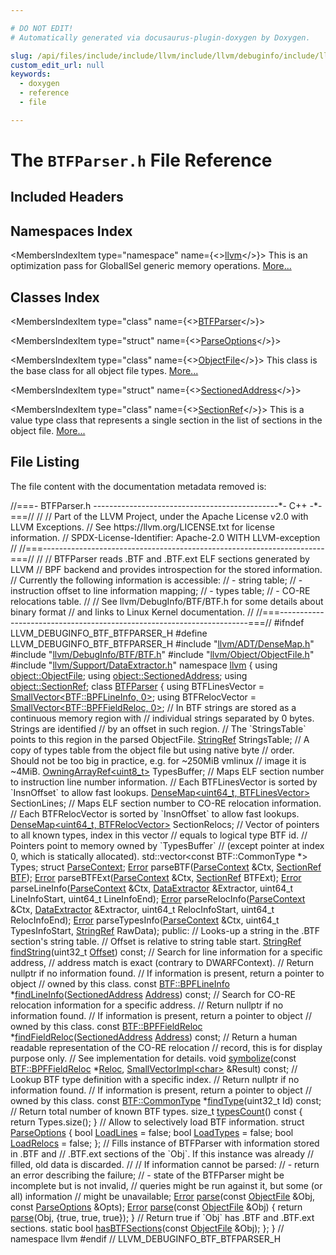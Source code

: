 ```yaml
---

# DO NOT EDIT!
# Automatically generated via docusaurus-plugin-doxygen by Doxygen.

slug: /api/files/include/include/llvm/include/llvm/debuginfo/include/llvm/debuginfo/btf/btfparser-h
custom_edit_url: null
keywords:
  - doxygen
  - reference
  - file

---
```





# The `BTFParser.h` File Reference

<DoxygenPage pluginConfig={pluginConfig}>



## Included Headers

<IncludesList>
<IncludesListItem
  filePath="llvm/ADT/DenseMap.h"
  permalink="/docs/api/files/include/include/llvm/include/llvm/adt/densemap-h"
  isLocal="true" />
<IncludesListItem
  filePath="llvm/DebugInfo/BTF/BTF.h"
  permalink="/docs/api/files/include/include/llvm/include/llvm/debuginfo/include/llvm/debuginfo/btf/btf-h"
  isLocal="true" />
<IncludesListItem
  filePath="llvm/Object/ObjectFile.h"
  permalink="/docs/api/files/include/include/llvm/include/llvm/object/objectfile-h"
  isLocal="true" />
<IncludesListItem
  filePath="llvm/Support/DataExtractor.h"
  permalink="/docs/api/files/include/include/llvm/include/llvm/support/dataextractor-h"
  isLocal="true" />
</IncludesList>

## Namespaces Index

<MembersIndex>

<MembersIndexItem
  type="namespace"
  name={<><a href="/docs/api/namespaces/llvm">llvm</a></>}>
This is an optimization pass for GlobalISel generic memory operations. <a href="/docs/api/namespaces/llvm/#details">More...</a>
</MembersIndexItem>

</MembersIndex>

## Classes Index

<MembersIndex>

<MembersIndexItem
  type="class"
  name={<><a href="/docs/api/classes/llvm/btfparser">BTFParser</a></>}>
</MembersIndexItem>

<MembersIndexItem
  type="struct"
  name={<><a href="/docs/api/structs/llvm/btfparser/parseoptions">ParseOptions</a></>}>
</MembersIndexItem>

<MembersIndexItem
  type="class"
  name={<><a href="/docs/api/classes/llvm/objectfile">ObjectFile</a></>}>
This class is the base class for all object file types. <a href="/docs/api/classes/llvm/objectfile/#details">More...</a>
</MembersIndexItem>

<MembersIndexItem
  type="struct"
  name={<><a href="/docs/api/structs/llvm/sectionedaddress">SectionedAddress</a></>}>
</MembersIndexItem>

<MembersIndexItem
  type="class"
  name={<><a href="/docs/api/classes/llvm/sectionref">SectionRef</a></>}>
This is a value type class that represents a single section in the list of sections in the object file. <a href="/docs/api/classes/llvm/sectionref/#details">More...</a>
</MembersIndexItem>

</MembersIndex>


## File Listing

The file content with the documentation metadata removed is:

<ProgramListing>

<Link id="l00001" /><CodeLine lineNumber="1"><span class="doxyHighlightComment">//===- BTFParser.h ----------------------------------------------&#42;- C++ -&#42;-===//</span></CodeLine>
<Link id="l00002" /><CodeLine lineNumber="2"><span class="doxyHighlightComment">//</span></CodeLine>
<Link id="l00003" /><CodeLine lineNumber="3"><span class="doxyHighlightComment">// Part of the LLVM Project, under the Apache License v2.0 with LLVM Exceptions.</span></CodeLine>
<Link id="l00004" /><CodeLine lineNumber="4"><span class="doxyHighlightComment">// See https://llvm.org/LICENSE.txt for license information.</span></CodeLine>
<Link id="l00005" /><CodeLine lineNumber="5"><span class="doxyHighlightComment">// SPDX-License-Identifier: Apache-2.0 WITH LLVM-exception</span></CodeLine>
<Link id="l00006" /><CodeLine lineNumber="6"><span class="doxyHighlightComment">//</span></CodeLine>
<Link id="l00007" /><CodeLine lineNumber="7"><span class="doxyHighlightComment">//===----------------------------------------------------------------------===//</span></CodeLine>
<Link id="l00008" /><CodeLine lineNumber="8"><span class="doxyHighlightComment">//</span></CodeLine>
<Link id="l00009" /><CodeLine lineNumber="9"><span class="doxyHighlightComment">// BTFParser reads .BTF and .BTF.ext ELF sections generated by LLVM</span></CodeLine>
<Link id="l00010" /><CodeLine lineNumber="10"><span class="doxyHighlightComment">// BPF backend and provides introspection for the stored information.</span></CodeLine>
<Link id="l00011" /><CodeLine lineNumber="11"><span class="doxyHighlightComment">// Currently the following information is accessible:</span></CodeLine>
<Link id="l00012" /><CodeLine lineNumber="12"><span class="doxyHighlightComment">// - string table;</span></CodeLine>
<Link id="l00013" /><CodeLine lineNumber="13"><span class="doxyHighlightComment">// - instruction offset to line information mapping;</span></CodeLine>
<Link id="l00014" /><CodeLine lineNumber="14"><span class="doxyHighlightComment">// - types table;</span></CodeLine>
<Link id="l00015" /><CodeLine lineNumber="15"><span class="doxyHighlightComment">// - CO-RE relocations table.</span></CodeLine>
<Link id="l00016" /><CodeLine lineNumber="16"><span class="doxyHighlightComment">//</span></CodeLine>
<Link id="l00017" /><CodeLine lineNumber="17"><span class="doxyHighlightComment">// See llvm/DebugInfo/BTF/BTF.h for some details about binary format</span></CodeLine>
<Link id="l00018" /><CodeLine lineNumber="18"><span class="doxyHighlightComment">// and links to Linux Kernel documentation.</span></CodeLine>
<Link id="l00019" /><CodeLine lineNumber="19"><span class="doxyHighlightComment">//</span></CodeLine>
<Link id="l00020" /><CodeLine lineNumber="20"><span class="doxyHighlightComment">//===----------------------------------------------------------------------===//</span></CodeLine>
<Link id="l00021" /><CodeLine lineNumber="21"></CodeLine>
<Link id="l00022" /><CodeLine lineNumber="22"><span class="doxyHighlightPreprocessor">#ifndef LLVM&#95;DEBUGINFO&#95;BTF&#95;BTFPARSER&#95;H</span></CodeLine>
<Link id="l00023" /><CodeLine lineNumber="23"><span class="doxyHighlightPreprocessor">#define LLVM&#95;DEBUGINFO&#95;BTF&#95;BTFPARSER&#95;H</span></CodeLine>
<Link id="l00024" /><CodeLine lineNumber="24"></CodeLine>
<Link id="l00025" /><CodeLine lineNumber="25"><span class="doxyHighlightPreprocessor">#include &quot;<a href="/docs/api/files/include/include/llvm/include/llvm/adt/densemap-h">llvm/ADT/DenseMap.h</a>&quot;</span></CodeLine>
<Link id="l00026" /><CodeLine lineNumber="26"><span class="doxyHighlightPreprocessor">#include &quot;<a href="/docs/api/files/include/include/llvm/include/llvm/debuginfo/include/llvm/debuginfo/btf/btf-h">llvm/DebugInfo/BTF/BTF.h</a>&quot;</span></CodeLine>
<Link id="l00027" /><CodeLine lineNumber="27"><span class="doxyHighlightPreprocessor">#include &quot;<a href="/docs/api/files/include/include/llvm/include/llvm/object/objectfile-h">llvm/Object/ObjectFile.h</a>&quot;</span></CodeLine>
<Link id="l00028" /><CodeLine lineNumber="28"><span class="doxyHighlightPreprocessor">#include &quot;<a href="/docs/api/files/include/include/llvm/include/llvm/support/dataextractor-h">llvm/Support/DataExtractor.h</a>&quot;</span></CodeLine>
<Link id="l00029" /><CodeLine lineNumber="29"></CodeLine>
<Link id="l00030" /><CodeLine lineNumber="30"><span class="doxyHighlightKeyword">namespace </span><span class="doxyHighlight"><a href="/docs/api/namespaces/llvm">llvm</a> &#123;</span></CodeLine>
<Link id="l00031" /><CodeLine lineNumber="31"><span class="doxyHighlightKeyword">using </span><span class="doxyHighlight"><a href="/docs/api/classes/llvm/object/objectfile">object::ObjectFile</a>;</span></CodeLine>
<Link id="l00032" /><CodeLine lineNumber="32"><span class="doxyHighlightKeyword">using </span><span class="doxyHighlight"><a href="/docs/api/structs/llvm/object/sectionedaddress">object::SectionedAddress</a>;</span></CodeLine>
<Link id="l00033" /><CodeLine lineNumber="33"><span class="doxyHighlightKeyword">using </span><span class="doxyHighlight"><a href="/docs/api/classes/llvm/object/sectionref">object::SectionRef</a>;</span></CodeLine>
<Link id="l00034" /><CodeLine lineNumber="34"></CodeLine>
<Link id="l00035" /><CodeLine lineNumber="35" lineLink="/docs/api/classes/llvm/btfparser"><span class="doxyHighlightKeyword">class </span><span class="doxyHighlight"><a href="/docs/api/classes/llvm/btfparser">BTFParser</a> &#123;</span></CodeLine>
<Link id="l00036" /><CodeLine lineNumber="36"><span class="doxyHighlight">  </span><span class="doxyHighlightKeyword">using </span><span class="doxyHighlight">BTFLinesVector = <a href="/docs/api/classes/llvm/smallvector">SmallVector&lt;BTF::BPFLineInfo, 0&gt;</a>;</span></CodeLine>
<Link id="l00037" /><CodeLine lineNumber="37"><span class="doxyHighlight">  </span><span class="doxyHighlightKeyword">using </span><span class="doxyHighlight">BTFRelocVector = <a href="/docs/api/classes/llvm/smallvector">SmallVector&lt;BTF::BPFFieldReloc, 0&gt;</a>;</span></CodeLine>
<Link id="l00038" /><CodeLine lineNumber="38"></CodeLine>
<Link id="l00039" /><CodeLine lineNumber="39"><span class="doxyHighlight">  </span><span class="doxyHighlightComment">// In BTF strings are stored as a continuous memory region with</span></CodeLine>
<Link id="l00040" /><CodeLine lineNumber="40"><span class="doxyHighlight">  </span><span class="doxyHighlightComment">// individual strings separated by 0 bytes. Strings are identified</span></CodeLine>
<Link id="l00041" /><CodeLine lineNumber="41"><span class="doxyHighlight">  </span><span class="doxyHighlightComment">// by an offset in such region.</span></CodeLine>
<Link id="l00042" /><CodeLine lineNumber="42"><span class="doxyHighlight">  </span><span class="doxyHighlightComment">// The &#96;StringsTable&#96; points to this region in the parsed ObjectFile.</span></CodeLine>
<Link id="l00043" /><CodeLine lineNumber="43"><span class="doxyHighlight">  <a href="/docs/api/classes/llvm/stringref">StringRef</a> StringsTable;</span></CodeLine>
<Link id="l00044" /><CodeLine lineNumber="44"></CodeLine>
<Link id="l00045" /><CodeLine lineNumber="45"><span class="doxyHighlight">  </span><span class="doxyHighlightComment">// A copy of types table from the object file but using native byte</span></CodeLine>
<Link id="l00046" /><CodeLine lineNumber="46"><span class="doxyHighlight">  </span><span class="doxyHighlightComment">// order. Should not be too big in practice, e.g. for ~250MiB vmlinux</span></CodeLine>
<Link id="l00047" /><CodeLine lineNumber="47"><span class="doxyHighlight">  </span><span class="doxyHighlightComment">// image it is ~4MiB.</span></CodeLine>
<Link id="l00048" /><CodeLine lineNumber="48"><span class="doxyHighlight">  <a href="/docs/api/classes/llvm/owningarrayref">OwningArrayRef&lt;uint8&#95;t&gt;</a> TypesBuffer;</span></CodeLine>
<Link id="l00049" /><CodeLine lineNumber="49"></CodeLine>
<Link id="l00050" /><CodeLine lineNumber="50"><span class="doxyHighlight">  </span><span class="doxyHighlightComment">// Maps ELF section number to instruction line number information.</span></CodeLine>
<Link id="l00051" /><CodeLine lineNumber="51"><span class="doxyHighlight">  </span><span class="doxyHighlightComment">// Each BTFLinesVector is sorted by &#96;InsnOffset&#96; to allow fast lookups.</span></CodeLine>
<Link id="l00052" /><CodeLine lineNumber="52"><span class="doxyHighlight">  <a href="/docs/api/classes/llvm/densemap">DenseMap&lt;uint64&#95;t, BTFLinesVector&gt;</a> SectionLines;</span></CodeLine>
<Link id="l00053" /><CodeLine lineNumber="53"></CodeLine>
<Link id="l00054" /><CodeLine lineNumber="54"><span class="doxyHighlight">  </span><span class="doxyHighlightComment">// Maps ELF section number to CO-RE relocation information.</span></CodeLine>
<Link id="l00055" /><CodeLine lineNumber="55"><span class="doxyHighlight">  </span><span class="doxyHighlightComment">// Each BTFRelocVector is sorted by &#96;InsnOffset&#96; to allow fast lookups.</span></CodeLine>
<Link id="l00056" /><CodeLine lineNumber="56"><span class="doxyHighlight">  <a href="/docs/api/classes/llvm/densemap">DenseMap&lt;uint64&#95;t, BTFRelocVector&gt;</a> SectionRelocs;</span></CodeLine>
<Link id="l00057" /><CodeLine lineNumber="57"></CodeLine>
<Link id="l00058" /><CodeLine lineNumber="58"><span class="doxyHighlight">  </span><span class="doxyHighlightComment">// Vector of pointers to all known types, index in this vector</span></CodeLine>
<Link id="l00059" /><CodeLine lineNumber="59"><span class="doxyHighlight">  </span><span class="doxyHighlightComment">// equals to logical type BTF id.</span></CodeLine>
<Link id="l00060" /><CodeLine lineNumber="60"><span class="doxyHighlight">  </span><span class="doxyHighlightComment">// Pointers point to memory owned by &#96;TypesBuffer&#96;</span></CodeLine>
<Link id="l00061" /><CodeLine lineNumber="61"><span class="doxyHighlight">  </span><span class="doxyHighlightComment">// (except pointer at index 0, which is statically allocated).</span></CodeLine>
<Link id="l00062" /><CodeLine lineNumber="62"><span class="doxyHighlight">  std::vector&lt;const BTF::CommonType &#42;&gt; Types;</span></CodeLine>
<Link id="l00063" /><CodeLine lineNumber="63"></CodeLine>
<Link id="l00064" /><CodeLine lineNumber="64"><span class="doxyHighlight">  </span><span class="doxyHighlightKeyword">struct </span><span class="doxyHighlight"><a href="/docs/api/structs/btfparser/parsecontext">ParseContext</a>;</span></CodeLine>
<Link id="l00065" /><CodeLine lineNumber="65"><span class="doxyHighlight">  <a href="/docs/api/classes/llvm/error">Error</a> parseBTF(<a href="/docs/api/structs/btfparser/parsecontext">ParseContext</a> &amp;Ctx, <a href="/docs/api/classes/llvm/object/sectionref">SectionRef</a> <a href="/docs/api/namespaces/llvm/btf">BTF</a>);</span></CodeLine>
<Link id="l00066" /><CodeLine lineNumber="66"><span class="doxyHighlight">  <a href="/docs/api/classes/llvm/error">Error</a> parseBTFExt(<a href="/docs/api/structs/btfparser/parsecontext">ParseContext</a> &amp;Ctx, <a href="/docs/api/classes/llvm/object/sectionref">SectionRef</a> BTFExt);</span></CodeLine>
<Link id="l00067" /><CodeLine lineNumber="67"><span class="doxyHighlight">  <a href="/docs/api/classes/llvm/error">Error</a> parseLineInfo(<a href="/docs/api/structs/btfparser/parsecontext">ParseContext</a> &amp;Ctx, <a href="/docs/api/classes/llvm/dataextractor">DataExtractor</a> &amp;Extractor,</span></CodeLine>
<Link id="l00068" /><CodeLine lineNumber="68"><span class="doxyHighlight">                      uint64&#95;t LineInfoStart, uint64&#95;t LineInfoEnd);</span></CodeLine>
<Link id="l00069" /><CodeLine lineNumber="69"><span class="doxyHighlight">  <a href="/docs/api/classes/llvm/error">Error</a> parseRelocInfo(<a href="/docs/api/structs/btfparser/parsecontext">ParseContext</a> &amp;Ctx, <a href="/docs/api/classes/llvm/dataextractor">DataExtractor</a> &amp;Extractor,</span></CodeLine>
<Link id="l00070" /><CodeLine lineNumber="70"><span class="doxyHighlight">                       uint64&#95;t RelocInfoStart, uint64&#95;t RelocInfoEnd);</span></CodeLine>
<Link id="l00071" /><CodeLine lineNumber="71"><span class="doxyHighlight">  <a href="/docs/api/classes/llvm/error">Error</a> parseTypesInfo(<a href="/docs/api/structs/btfparser/parsecontext">ParseContext</a> &amp;Ctx, uint64&#95;t TypesInfoStart,</span></CodeLine>
<Link id="l00072" /><CodeLine lineNumber="72"><span class="doxyHighlight">                       <a href="/docs/api/classes/llvm/stringref">StringRef</a> RawData);</span></CodeLine>
<Link id="l00073" /><CodeLine lineNumber="73"></CodeLine>
<Link id="l00074" /><CodeLine lineNumber="74"><span class="doxyHighlightKeyword">public</span><span class="doxyHighlight">:</span></CodeLine>
<Link id="l00075" /><CodeLine lineNumber="75"><span class="doxyHighlight">  </span><span class="doxyHighlightComment">// Looks-up a string in the .BTF section&#39;s string table.</span></CodeLine>
<Link id="l00076" /><CodeLine lineNumber="76"><span class="doxyHighlight">  </span><span class="doxyHighlightComment">// Offset is relative to string table start.</span></CodeLine>
<Link id="l00077" /><CodeLine lineNumber="77"><span class="doxyHighlight">  <a href="/docs/api/classes/llvm/stringref">StringRef</a> <a href="/docs/api/classes/llvm/btfparser/#a35752ab55341ad5c938ff0a88626bfab">findString</a>(uint32&#95;t <a href="/docs/api/namespaces/llvm/#a05f5b9a11bdcc5feba62899f95dcf878a3134224cba2545bc57954d3b072aebb4">Offset</a>) </span><span class="doxyHighlightKeyword">const</span><span class="doxyHighlight">;</span></CodeLine>
<Link id="l00078" /><CodeLine lineNumber="78"></CodeLine>
<Link id="l00079" /><CodeLine lineNumber="79"><span class="doxyHighlight">  </span><span class="doxyHighlightComment">// Search for line information for a specific address,</span></CodeLine>
<Link id="l00080" /><CodeLine lineNumber="80"><span class="doxyHighlight">  </span><span class="doxyHighlightComment">// address match is exact (contrary to DWARFContext).</span></CodeLine>
<Link id="l00081" /><CodeLine lineNumber="81"><span class="doxyHighlight">  </span><span class="doxyHighlightComment">// Return nullptr if no information found.</span></CodeLine>
<Link id="l00082" /><CodeLine lineNumber="82"><span class="doxyHighlight">  </span><span class="doxyHighlightComment">// If information is present, return a pointer to object</span></CodeLine>
<Link id="l00083" /><CodeLine lineNumber="83"><span class="doxyHighlight">  </span><span class="doxyHighlightComment">// owned by this class.</span></CodeLine>
<Link id="l00084" /><CodeLine lineNumber="84"><span class="doxyHighlight">  </span><span class="doxyHighlightKeyword">const</span><span class="doxyHighlight"> <a href="/docs/api/structs/llvm/btf/bpflineinfo">BTF::BPFLineInfo</a> &#42;<a href="/docs/api/classes/llvm/btfparser/#a5729622535e0781d033722c4684994c6">findLineInfo</a>(<a href="/docs/api/structs/llvm/object/sectionedaddress">SectionedAddress</a> <a href="/docs/api/namespaces/llvm/#a8e02bbea14c70bab55fbc1384e1472d9add7bf230fde8d4836917806aff6a6b27">Address</a>) </span><span class="doxyHighlightKeyword">const</span><span class="doxyHighlight">;</span></CodeLine>
<Link id="l00085" /><CodeLine lineNumber="85"></CodeLine>
<Link id="l00086" /><CodeLine lineNumber="86"><span class="doxyHighlight">  </span><span class="doxyHighlightComment">// Search for CO-RE relocation information for a specific address.</span></CodeLine>
<Link id="l00087" /><CodeLine lineNumber="87"><span class="doxyHighlight">  </span><span class="doxyHighlightComment">// Return nullptr if no information found.</span></CodeLine>
<Link id="l00088" /><CodeLine lineNumber="88"><span class="doxyHighlight">  </span><span class="doxyHighlightComment">// If information is present, return a pointer to object</span></CodeLine>
<Link id="l00089" /><CodeLine lineNumber="89"><span class="doxyHighlight">  </span><span class="doxyHighlightComment">// owned by this class.</span></CodeLine>
<Link id="l00090" /><CodeLine lineNumber="90"><span class="doxyHighlight">  </span><span class="doxyHighlightKeyword">const</span><span class="doxyHighlight"> <a href="/docs/api/structs/llvm/btf/bpffieldreloc">BTF::BPFFieldReloc</a> &#42;<a href="/docs/api/classes/llvm/btfparser/#adef13fb32642b46e7e46357ca7325c4e">findFieldReloc</a>(<a href="/docs/api/structs/llvm/object/sectionedaddress">SectionedAddress</a> <a href="/docs/api/namespaces/llvm/#a8e02bbea14c70bab55fbc1384e1472d9add7bf230fde8d4836917806aff6a6b27">Address</a>) </span><span class="doxyHighlightKeyword">const</span><span class="doxyHighlight">;</span></CodeLine>
<Link id="l00091" /><CodeLine lineNumber="91"></CodeLine>
<Link id="l00092" /><CodeLine lineNumber="92"><span class="doxyHighlight">  </span><span class="doxyHighlightComment">// Return a human readable representation of the CO-RE relocation</span></CodeLine>
<Link id="l00093" /><CodeLine lineNumber="93"><span class="doxyHighlight">  </span><span class="doxyHighlightComment">// record, this is for display purpose only.</span></CodeLine>
<Link id="l00094" /><CodeLine lineNumber="94"><span class="doxyHighlight">  </span><span class="doxyHighlightComment">// See implementation for details.</span></CodeLine>
<Link id="l00095" /><CodeLine lineNumber="95"><span class="doxyHighlight">  </span><span class="doxyHighlightKeywordType">void</span><span class="doxyHighlight"> <a href="/docs/api/classes/llvm/btfparser/#a7db30a1144cd370f595ed6c16904db15">symbolize</a>(</span><span class="doxyHighlightKeyword">const</span><span class="doxyHighlight"> <a href="/docs/api/structs/llvm/btf/bpffieldreloc">BTF::BPFFieldReloc</a> &#42;<a href="/docs/api/namespaces/llvm/reloc">Reloc</a>,</span></CodeLine>
<Link id="l00096" /><CodeLine lineNumber="96"><span class="doxyHighlight">                 <a href="/docs/api/classes/llvm/smallvectorimpl">SmallVectorImpl&lt;char&gt;</a> &amp;Result) </span><span class="doxyHighlightKeyword">const</span><span class="doxyHighlight">;</span></CodeLine>
<Link id="l00097" /><CodeLine lineNumber="97"></CodeLine>
<Link id="l00098" /><CodeLine lineNumber="98"><span class="doxyHighlight">  </span><span class="doxyHighlightComment">// Lookup BTF type definition with a specific index.</span></CodeLine>
<Link id="l00099" /><CodeLine lineNumber="99"><span class="doxyHighlight">  </span><span class="doxyHighlightComment">// Return nullptr if no information found.</span></CodeLine>
<Link id="l00100" /><CodeLine lineNumber="100"><span class="doxyHighlight">  </span><span class="doxyHighlightComment">// If information is present, return a pointer to object</span></CodeLine>
<Link id="l00101" /><CodeLine lineNumber="101"><span class="doxyHighlight">  </span><span class="doxyHighlightComment">// owned by this class.</span></CodeLine>
<Link id="l00102" /><CodeLine lineNumber="102"><span class="doxyHighlight">  </span><span class="doxyHighlightKeyword">const</span><span class="doxyHighlight"> <a href="/docs/api/structs/llvm/btf/commontype">BTF::CommonType</a> &#42;<a href="/docs/api/classes/llvm/btfparser/#a92bac199e9e012ce1aa8f3f6fa511741">findType</a>(uint32&#95;t Id) </span><span class="doxyHighlightKeyword">const</span><span class="doxyHighlight">;</span></CodeLine>
<Link id="l00103" /><CodeLine lineNumber="103"></CodeLine>
<Link id="l00104" /><CodeLine lineNumber="104"><span class="doxyHighlight">  </span><span class="doxyHighlightComment">// Return total number of known BTF types.</span></CodeLine>
<Link id="l00105" /><CodeLine lineNumber="105" lineLink="/docs/api/classes/llvm/btfparser/#a1ccea8083043c5b7e9f62e91fbb6d6d3"><span class="doxyHighlight">  </span><span class="doxyHighlightKeywordType">size&#95;t</span><span class="doxyHighlight"> <a href="/docs/api/classes/llvm/btfparser/#a1ccea8083043c5b7e9f62e91fbb6d6d3">typesCount</a>()</span><span class="doxyHighlightKeyword"> const </span><span class="doxyHighlight">&#123; </span><span class="doxyHighlightKeywordFlow">return</span><span class="doxyHighlight"> Types.size(); &#125;</span></CodeLine>
<Link id="l00106" /><CodeLine lineNumber="106"></CodeLine>
<Link id="l00107" /><CodeLine lineNumber="107"><span class="doxyHighlight">  </span><span class="doxyHighlightComment">// Allow to selectively load BTF information.</span></CodeLine>
<Link id="l00108" /><CodeLine lineNumber="108" lineLink="/docs/api/structs/llvm/btfparser/parseoptions"><span class="doxyHighlight">  </span><span class="doxyHighlightKeyword">struct </span><span class="doxyHighlight"><a href="/docs/api/structs/llvm/btfparser/parseoptions">ParseOptions</a> &#123;</span></CodeLine>
<Link id="l00109" /><CodeLine lineNumber="109" lineLink="/docs/api/structs/llvm/btfparser/parseoptions/#a985a151ff7b540f435ef3ee205d09ed2"><span class="doxyHighlight">    </span><span class="doxyHighlightKeywordType">bool</span><span class="doxyHighlight"> <a href="/docs/api/structs/llvm/btfparser/parseoptions/#a985a151ff7b540f435ef3ee205d09ed2">LoadLines</a> = </span><span class="doxyHighlightKeyword">false</span><span class="doxyHighlight">;</span></CodeLine>
<Link id="l00110" /><CodeLine lineNumber="110" lineLink="/docs/api/structs/llvm/btfparser/parseoptions/#a8ec28c0878562e4931ede1605cf42cf2"><span class="doxyHighlight">    </span><span class="doxyHighlightKeywordType">bool</span><span class="doxyHighlight"> <a href="/docs/api/structs/llvm/btfparser/parseoptions/#a8ec28c0878562e4931ede1605cf42cf2">LoadTypes</a> = </span><span class="doxyHighlightKeyword">false</span><span class="doxyHighlight">;</span></CodeLine>
<Link id="l00111" /><CodeLine lineNumber="111" lineLink="/docs/api/structs/llvm/btfparser/parseoptions/#acbd6e49af3bab45bbb5a0bd22f0058a3"><span class="doxyHighlight">    </span><span class="doxyHighlightKeywordType">bool</span><span class="doxyHighlight"> <a href="/docs/api/structs/llvm/btfparser/parseoptions/#acbd6e49af3bab45bbb5a0bd22f0058a3">LoadRelocs</a> = </span><span class="doxyHighlightKeyword">false</span><span class="doxyHighlight">;</span></CodeLine>
<Link id="l00112" /><CodeLine lineNumber="112"><span class="doxyHighlight">  &#125;;</span></CodeLine>
<Link id="l00113" /><CodeLine lineNumber="113"></CodeLine>
<Link id="l00114" /><CodeLine lineNumber="114"><span class="doxyHighlight">  </span><span class="doxyHighlightComment">// Fills instance of BTFParser with information stored in .BTF and</span></CodeLine>
<Link id="l00115" /><CodeLine lineNumber="115"><span class="doxyHighlight">  </span><span class="doxyHighlightComment">// .BTF.ext sections of the &#96;Obj&#96;. If this instance was already</span></CodeLine>
<Link id="l00116" /><CodeLine lineNumber="116"><span class="doxyHighlight">  </span><span class="doxyHighlightComment">// filled, old data is discarded.</span></CodeLine>
<Link id="l00117" /><CodeLine lineNumber="117"><span class="doxyHighlight">  </span><span class="doxyHighlightComment">//</span></CodeLine>
<Link id="l00118" /><CodeLine lineNumber="118"><span class="doxyHighlight">  </span><span class="doxyHighlightComment">// If information cannot be parsed:</span></CodeLine>
<Link id="l00119" /><CodeLine lineNumber="119"><span class="doxyHighlight">  </span><span class="doxyHighlightComment">// - return an error describing the failure;</span></CodeLine>
<Link id="l00120" /><CodeLine lineNumber="120"><span class="doxyHighlight">  </span><span class="doxyHighlightComment">// - state of the BTFParser might be incomplete but is not invalid,</span></CodeLine>
<Link id="l00121" /><CodeLine lineNumber="121"><span class="doxyHighlight">  </span><span class="doxyHighlightComment">//   queries might be run against it, but some (or all) information</span></CodeLine>
<Link id="l00122" /><CodeLine lineNumber="122"><span class="doxyHighlight">  </span><span class="doxyHighlightComment">//   might be unavailable;</span></CodeLine>
<Link id="l00123" /><CodeLine lineNumber="123"><span class="doxyHighlight">  <a href="/docs/api/classes/llvm/error">Error</a> <a href="/docs/api/classes/llvm/btfparser/#a4c7c5e28bb5767c6be05394c38ab0d21">parse</a>(</span><span class="doxyHighlightKeyword">const</span><span class="doxyHighlight"> <a href="/docs/api/classes/llvm/object/objectfile">ObjectFile</a> &amp;Obj, </span><span class="doxyHighlightKeyword">const</span><span class="doxyHighlight"> <a href="/docs/api/structs/llvm/btfparser/parseoptions">ParseOptions</a> &amp;Opts);</span></CodeLine>
<Link id="l00124" /><CodeLine lineNumber="124" lineLink="/docs/api/classes/llvm/btfparser/#a464340612417224b27cb8873ca25b676"><span class="doxyHighlight">  <a href="/docs/api/classes/llvm/error">Error</a> <a href="/docs/api/classes/llvm/btfparser/#a464340612417224b27cb8873ca25b676">parse</a>(</span><span class="doxyHighlightKeyword">const</span><span class="doxyHighlight"> <a href="/docs/api/classes/llvm/object/objectfile">ObjectFile</a> &amp;Obj) &#123; </span><span class="doxyHighlightKeywordFlow">return</span><span class="doxyHighlight"> <a href="/docs/api/classes/llvm/btfparser/#a464340612417224b27cb8873ca25b676">parse</a>(Obj, &#123;</span><span class="doxyHighlightKeyword">true</span><span class="doxyHighlight">, </span><span class="doxyHighlightKeyword">true</span><span class="doxyHighlight">, </span><span class="doxyHighlightKeyword">true</span><span class="doxyHighlight">&#125;); &#125;</span></CodeLine>
<Link id="l00125" /><CodeLine lineNumber="125"></CodeLine>
<Link id="l00126" /><CodeLine lineNumber="126"><span class="doxyHighlight">  </span><span class="doxyHighlightComment">// Return true if &#96;Obj&#96; has .BTF and .BTF.ext sections.</span></CodeLine>
<Link id="l00127" /><CodeLine lineNumber="127"><span class="doxyHighlight">  </span><span class="doxyHighlightKeyword">static</span><span class="doxyHighlight"> </span><span class="doxyHighlightKeywordType">bool</span><span class="doxyHighlight"> <a href="/docs/api/classes/llvm/btfparser/#ad79aeb0e88860433b5085bcae9006bbd">hasBTFSections</a>(</span><span class="doxyHighlightKeyword">const</span><span class="doxyHighlight"> <a href="/docs/api/classes/llvm/object/objectfile">ObjectFile</a> &amp;Obj);</span></CodeLine>
<Link id="l00128" /><CodeLine lineNumber="128"><span class="doxyHighlight">&#125;;</span></CodeLine>
<Link id="l00129" /><CodeLine lineNumber="129"></CodeLine>
<Link id="l00130" /><CodeLine lineNumber="130"><span class="doxyHighlight">&#125; </span><span class="doxyHighlightComment">// namespace llvm</span></CodeLine>
<Link id="l00131" /><CodeLine lineNumber="131"></CodeLine>
<Link id="l00132" /><CodeLine lineNumber="132"><span class="doxyHighlightPreprocessor">#endif </span><span class="doxyHighlightComment">// LLVM&#95;DEBUGINFO&#95;BTF&#95;BTFPARSER&#95;H</span></CodeLine>

</ProgramListing>


</DoxygenPage>
